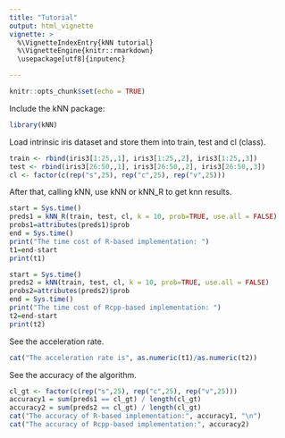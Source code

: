 ```yaml
---
title: "Tutorial"
output: html_vignette
vignette: >
  %\VignetteIndexEntry{kNN tutorial}
  %\VignetteEngine{knitr::rmarkdown}
  \usepackage[utf8]{inputenc}

---
```


```r
knitr::opts_chunk$set(echo = TRUE)
```
Include the kNN package:
```r
library(kNN)
```
Load intrinsic iris dataset and store them into train, test and cl (class).
```r
train <- rbind(iris3[1:25,,1], iris3[1:25,,2], iris3[1:25,,3])
test <- rbind(iris3[26:50,,1], iris3[26:50,,2], iris3[26:50,,3])
cl <- factor(c(rep("s",25), rep("c",25), rep("v",25)))

```

After that, calling kNN, use kNN or kNN_R to get knn results.
```r
start = Sys.time()
preds1 = kNN_R(train, test, cl, k = 10, prob=TRUE, use.all = FALSE)
probs1=attributes(preds1)$prob
end = Sys.time()
print("The time cost of R-based implementation: ")
t1=end-start
print(t1)
```

```r
start = Sys.time()
preds2 = kNN(train, test, cl, k = 10, prob=TRUE, use.all = FALSE)
probs2=attributes(preds2)$prob
end = Sys.time()
print("The time cost of Rcpp-based implementation: ")
t2=end-start
print(t2)
```
See the acceleration rate.
```r
cat("The acceleration rate is", as.numeric(t1)/as.numeric(t2))

```

See the accuracy of the algorithm.
```r
cl_gt <- factor(c(rep("s",25), rep("c",25), rep("v",25)))
accuracy1 = sum(preds1 == cl_gt) / length(cl_gt)
accuracy2 = sum(preds2 == cl_gt) / length(cl_gt)
cat("The accuracy of R-based implementation:", accuracy1, "\n")
cat("The accuracy of Rcpp-based implementation:", accuracy2)
```
